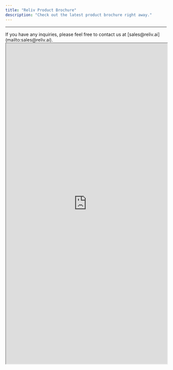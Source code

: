 ```yaml
---
title: "Reliv Product Brochure"
description: "Check out the latest product brochure right away."
---
```


---

<Note>
  If you have any inquiries, please feel free to contact us at
  [sales@reliv.ai](mailto:sales@reliv.ai).
</Note>

<iframe
  src="https://tally.so/embed/wg0BzP?alignLeft=1&hideTitle=1&transparentBackground=1&dynamicHeight=1"
  width="100%"
  height="1000px"
></iframe>
